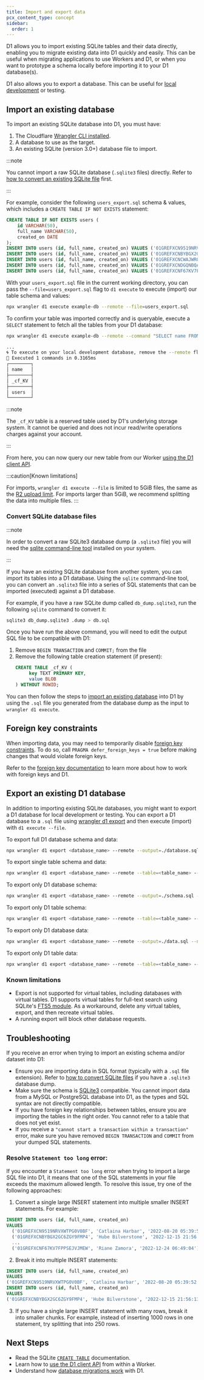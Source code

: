 ```yaml
---
title: Import and export data
pcx_content_type: concept
sidebar:
  order: 1
---
```


D1 allows you to import existing SQLite tables and their data directly, enabling you to migrate existing data into D1 quickly and easily. This can be useful when migrating applications to use Workers and D1, or when you want to prototype a schema locally before importing it to your D1 database(s).

D1 also allows you to export a database. This can be useful for [local development](/d1/build-with-d1/local-development/) or testing.

## Import an existing database

To import an existing SQLite database into D1, you must have:

1. The Cloudflare [Wrangler CLI installed](/workers/wrangler/install-and-update/).
2. A database to use as the target.
3. An existing SQLite (version 3.0+) database file to import.

:::note

You cannot import a raw SQLite database (`.sqlite3` files) directly. Refer to [how to convert an existing SQLite file](#convert-sqlite-database-files) first.

:::

For example, consider the following `users_export.sql` schema & values, which includes a `CREATE TABLE IF NOT EXISTS` statement:

```sql
CREATE TABLE IF NOT EXISTS users (
	id VARCHAR(50),
	full_name VARCHAR(50),
	created_on DATE
);
INSERT INTO users (id, full_name, created_on) VALUES ('01GREFXCN9519NRVXWTPG0V0BF', 'Catlaina Harbar', '2022-08-20 05:39:52');
INSERT INTO users (id, full_name, created_on) VALUES ('01GREFXCNBYBGX2GC6ZGY9FMP4', 'Hube Bilverstone', '2022-12-15 21:56:13');
INSERT INTO users (id, full_name, created_on) VALUES ('01GREFXCNCWAJWRQWC2863MYW4', 'Christin Moss', '2022-07-28 04:13:37');
INSERT INTO users (id, full_name, created_on) VALUES ('01GREFXCNDGQNBQAJG1AP0TYXZ', 'Vlad Koche', '2022-11-29 17:40:57');
INSERT INTO users (id, full_name, created_on) VALUES ('01GREFXCNF67KV7FPPSEJVJMEW', 'Riane Zamora', '2022-12-24 06:49:04');
```

With your `users_export.sql` file in the current working directory, you can pass the `--file=users_export.sql` flag to `d1 execute` to execute (import) our table schema and values:

```sh
npx wrangler d1 execute example-db --remote --file=users_export.sql
```

To confirm your table was imported correctly and is queryable, execute a `SELECT` statement to fetch all the tables from your D1 database:

```sh
npx wrangler d1 execute example-db --remote --command "SELECT name FROM sqlite_schema WHERE type='table' ORDER BY name;"
```

```sh output
...
🌀 To execute on your local development database, remove the --remote flag from your wrangler command.
🚣 Executed 1 commands in 0.3165ms
┌────────┐
│ name   │
├────────┤
│ _cf_KV │
├────────┤
│ users  │
└────────┘
```

:::note

The `_cf_KV` table is a reserved table used by D1's underlying storage system. It cannot be queried and does not incur read/write operations charges against your account.

:::

From here, you can now query our new table from our Worker [using the D1 client API](/d1/build-with-d1/d1-client-api/).

:::caution[Known limitations]

For imports, `wrangler d1 execute --file` is limited to 5GiB files, the same as the [R2 upload limit](/r2/platform/limits/). For imports larger than 5GiB, we recommend splitting the data into multiple files.
:::

### Convert SQLite database files

:::note

In order to convert a raw SQLite3 database dump (a `.sqlite3` file) you will need the [sqlite command-line tool](https://sqlite.org/cli.html) installed on your system.

:::

If you have an existing SQLite database from another system, you can import its tables into a D1 database. Using the `sqlite` command-line tool, you can convert an `.sqlite3` file into a series of SQL statements that can be imported (executed) against a D1 database.

For example, if you have a raw SQLite dump called `db_dump.sqlite3`, run the following `sqlite` command to convert it:

```sh
sqlite3 db_dump.sqlite3 .dump > db.sql
```

Once you have run the above command, you will need to edit the output SQL file to be compatible with D1:

1. Remove `BEGIN TRANSACTION` and `COMMIT;` from the file
2. Remove the following table creation statement (if present):
   ```sql
   CREATE TABLE _cf_KV (
    	key TEXT PRIMARY KEY,
    	value BLOB
   ) WITHOUT ROWID;
   ```

You can then follow the steps to [import an existing database](#import-an-existing-database) into D1 by using the `.sql` file you generated from the database dump as the input to `wrangler d1 execute`.

## Foreign key constraints

When importing data, you may need to temporarily disable [foreign key constraints](/d1/build-with-d1/foreign-keys/). To do so, call `PRAGMA defer_foreign_keys = true` before making changes that would violate foreign keys.

Refer to the [foreign key documentation](/d1/build-with-d1/foreign-keys/) to learn more about how to work with foreign keys and D1.

## Export an existing D1 database

In addition to importing existing SQLite databases, you might want to export a D1 database for local development or testing. You can export a D1 database to a `.sql` file using [wrangler d1 export](/workers/wrangler/commands/#export) and then execute (import) with `d1 execute --file`.

To export full D1 database schema and data:

```sh
npx wrangler d1 export <database_name> --remote --output=./database.sql
```

To export single table schema and data:

```sh
npx wrangler d1 export <database_name> --remote --table=<table_name> --output=./table.sql
```

To export only D1 database schema:

```sh
npx wrangler d1 export <database_name> --remote --output=./schema.sql --no-data
```

To export only D1 table schema:

```sh
npx wrangler d1 export <database_name> --remote --table=<table_name> --output=./schema.sql --no-data
```

To export only D1 database data:

```sh
npx wrangler d1 export <database_name> --remote --output=./data.sql --no-schema
```

To export only D1 table data:

```sh
npx wrangler d1 export <database_name> --remote --table=<table_name> --output=./data.sql --no-schema
```

### Known limitations

- Export is not supported for virtual tables, including databases with virtual tables. D1 supports virtual tables for full-text search using SQLite's [FTS5 module](https://www.sqlite.org/fts5.html). As a workaround, delete any virtual tables, export, and then recreate virtual tables.
- A running export will block other database requests.

## Troubleshooting

If you receive an error when trying to import an existing schema and/or dataset into D1:

- Ensure you are importing data in SQL format (typically with a `.sql` file extension). Refer to [how to convert SQLite files](#convert-sqlite-database-files) if you have a `.sqlite3` database dump.
- Make sure the schema is [SQLite3](https://www.sqlite.org/docs.html) compatible. You cannot import data from a MySQL or PostgreSQL database into D1, as the types and SQL syntax are not directly compatible.
- If you have foreign key relationships between tables, ensure you are importing the tables in the right order. You cannot refer to a table that does not yet exist.
- If you receive a `"cannot start a transaction within a transaction"` error, make sure you have removed `BEGIN TRANSACTION` and `COMMIT` from your dumped SQL statements.

### Resolve `Statement too long` error:

If you encounter a `Statement too long` error when trying to import a large SQL file into D1, it means that one of the SQL statements in your file exceeds the maximum allowed length. To resolve this issue, try one of the following approaches:

1. Convert a single large INSERT statement into multiple smaller INSERT statements. For example:

```sql
INSERT INTO users (id, full_name, created_on)
VALUES
  ('01GREFXCN9519NRVXWTPG0V0BF', 'Catlaina Harbar', '2022-08-20 05:39:52'),
  ('01GREFXCNBYBGX2GC6ZGY9FMP4', 'Hube Bilverstone', '2022-12-15 21:56:13'),
  ...
  ('01GREFXCNF67KV7FPPSEJVJMEW', 'Riane Zamora', '2022-12-24 06:49:04');
```

2. Break it into multiple INSERT statements:

```sql
INSERT INTO users (id, full_name, created_on)
VALUES
('01GREFXCN9519NRVXWTPG0V0BF', 'Catlaina Harbar', '2022-08-20 05:39:52');
INSERT INTO users (id, full_name, created_on)
VALUES
('01GREFXCNBYBGX2GC6ZGY9FMP4', 'Hube Bilverstone', '2022-12-15 21:56:13');
```

3. If you have a single large INSERT statement with many rows, break it into smaller chunks. For example, instead of inserting 1000 rows in one statement, try splitting that into 250 rows.

## Next Steps

- Read the SQLite [`CREATE TABLE`](https://www.sqlite.org/lang_createtable.html) documentation.
- Learn how to [use the D1 client API](/d1/build-with-d1/d1-client-api/) from within a Worker.
- Understand how [database migrations work](/d1/reference/migrations/) with D1.
